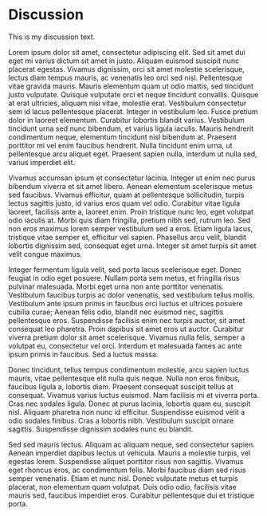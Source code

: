 # Discussion

This is my discussion text. 


Lorem ipsum dolor sit amet, consectetur adipiscing elit. Sed sit amet dui eget mi varius dictum sit amet in justo. Aliquam euismod suscipit nunc placerat egestas. Vivamus dignissim, orci sit amet molestie scelerisque, lectus diam tempus mauris, ac venenatis leo orci sed nisl. Pellentesque vitae gravida mauris. Mauris elementum quam ut odio mattis, sed tincidunt justo vulputate. Quisque vulputate orci et neque tincidunt convallis. Quisque at erat ultricies, aliquam nisi vitae, molestie erat. Vestibulum consectetur sem id lacus pellentesque placerat. Integer in vestibulum leo. Fusce pretium dolor in laoreet elementum. Curabitur lobortis blandit varius. Vestibulum tincidunt urna sed nunc bibendum, et varius ligula iaculis. Mauris hendrerit condimentum neque, elementum tincidunt nisl bibendum at. Praesent porttitor mi vel enim faucibus hendrerit. Nulla tincidunt enim urna, ut pellentesque arcu aliquet eget. Praesent sapien nulla, interdum ut nulla sed, varius imperdiet elit.

Vivamus accumsan ipsum et consectetur lacinia. Integer ut enim nec purus bibendum viverra et sit amet libero. Aenean elementum scelerisque metus sed faucibus. Vivamus efficitur, quam at pellentesque sollicitudin, turpis lectus sagittis justo, id varius eros quam vel odio. Curabitur vitae ligula laoreet, facilisis ante a, laoreet enim. Proin tristique nunc leo, eget volutpat odio iaculis at. Morbi quis diam fringilla, pretium nibh sed, rutrum leo. Sed non eros maximus lorem semper vestibulum sed a eros. Etiam ligula lacus, tristique vitae semper et, efficitur vel sapien. Phasellus arcu velit, blandit lobortis dignissim sed, consequat eget urna. Integer sit amet turpis sit amet velit congue maximus.

Integer fermentum ligula velit, sed porta lacus scelerisque eget. Donec feugiat in odio eget posuere. Nullam porta sem metus, et fringilla risus pulvinar malesuada. Morbi eget urna non ante porttitor venenatis. Vestibulum faucibus turpis ac dolor venenatis, sed vestibulum tellus mollis. Vestibulum ante ipsum primis in faucibus orci luctus et ultrices posuere cubilia curae; Aenean felis odio, blandit nec euismod nec, sagittis pellentesque eros. Suspendisse facilisis enim nec turpis auctor, sit amet consequat leo pharetra. Proin dapibus sit amet eros ut auctor. Curabitur viverra pretium dolor sit amet scelerisque. Vivamus nulla felis, semper a volutpat eu, consectetur vel orci. Interdum et malesuada fames ac ante ipsum primis in faucibus. Sed a luctus massa.

Donec tincidunt, tellus tempus condimentum molestie, arcu sapien luctus mauris, vitae pellentesque elit nulla quis neque. Nulla non eros finibus, faucibus ligula a, lobortis diam. Praesent consequat suscipit tellus at consequat. Vivamus varius luctus euismod. Nam facilisis mi et viverra porta. Cras nec sodales ligula. Donec at purus lacinia, lobortis quam eu, suscipit nisl. Aliquam pharetra non nunc id efficitur. Suspendisse euismod velit a odio sodales finibus. Cras a lobortis nibh. Vestibulum suscipit ornare sagittis. Suspendisse dignissim sodales nunc eu blandit.

Sed sed mauris lectus. Aliquam ac aliquam neque, sed consectetur sapien. Aenean imperdiet dapibus lectus ut vehicula. Mauris a molestie turpis, vel egestas lorem. Suspendisse aliquet porttitor risus non sagittis. Vivamus eget rhoncus eros, ac condimentum felis. Morbi faucibus diam sed risus semper venenatis. Etiam et nunc nisl. Donec vulputate metus et turpis placerat, non elementum quam volutpat. Duis odio odio, facilisis vitae mauris sed, faucibus imperdiet eros. Curabitur pellentesque dui et tristique porta. 
